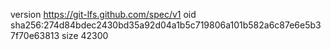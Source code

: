 version https://git-lfs.github.com/spec/v1
oid sha256:274d84bdec2430bd35a92d04a1b5c719806a101b582a6c87e6e5b37f70e63813
size 42300
